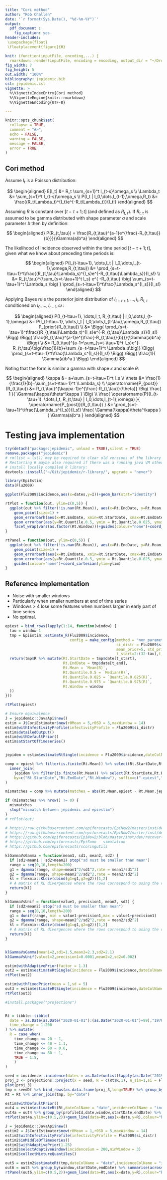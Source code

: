 ```yaml
---
title: "Cori method"
author: "Rob Challen"
date: '`r format(Sys.Date(), "%d-%m-%Y")`'
output: 
  pdf_document :
    fig_caption: yes
header-includes:
 \usepackage{float}
 \floatplacement{figure}{H}    

knit: (function(inputFile, encoding,...) {
  rmarkdown::render(inputFile, encoding = encoding, output_dir = "~/Dropbox/covid19/serial-interval/", output_file=paste0('cori-method-',Sys.Date(),'.pdf')) })
fig_width: 7
fig_height: 5
out.width: "100%"
bibliography: jepidemic.bib
csl: jepidemic.csl
vignette: >
  %\VignetteIndexEntry{Cori method}
  %\VignetteEngine{knitr::rmarkdown}
  %\VignetteEncoding{UTF-8}

---
```





```r
knitr::opts_chunk$set(
  collapse = TRUE,
  comment = "#>",
  echo = FALSE,
  warning = FALSE,
  message = FALSE,
  error = TRUE
)
```

## Cori method

Assume $I_t$ is a Poisson distribution:


$$
\begin{aligned}
E[I_t] &= R_t \sum_{s=1}^t I_{t-s}\omega_s \\
\Lambda_t &= \sum_{s=1}^t I_{t-s}\omega_s \\
P(I_t | I_0,\dots,I_{t-1},\omega,R_t) &= \frac{(R_t\Lambda_t)^{I_t}e^{-R_t\Lambda_t}}{I_t!}
\end{aligned}
$$

Assuming $R$ is constant over $[t-\tau+1;t]$ (and defined as $R_{t,\tau}$). If $R_{t,\tau}$ is assumed to be gamma distributed with shape parameter $a$ and scale parameter $b$ then by definition:


$$
\begin{aligned}
P(R_{t,\tau}) = \frac{R_{t,\tau}^{a-1}e^{\frac{-R_{t,\tau}}{b}}}{\Gamma(a)b^a}
\end{aligned}
$$

The likelihood of incidence observed within the time period $[t-\tau+1;t]$, given what we know about preceding time periods is:


$$
\begin{aligned}
P(I_{t-\tau+1}, \dots,I_t | I_0,\dots,I_{t-1},\omega,R_{t,\tau}) &= \prod_{s=t-\tau+1}^t\frac{(R_{t,\tau}\Lambda_s)^{I_s}e^{-R_{t,\tau}\Lambda_s}}{I_s!}
\\
&=
R_{t,\tau}^{\sum_{s=t-\tau+1}^t I_s}
e^{
  -R_{t,\tau}
  \big(
    \sum_{s=t-\tau+1}^t \Lambda_s
  \big)
}
\prod_{s=t-\tau+1}^t\frac{\Lambda_s^{I_s}}{I_s!}
\end{aligned}
$$

Applying Bayes rule the posterior joint distribution of $I_{t-\tau+1}, \dots,I_t, R_{t,\tau}$ conditioned on $I_0,\dots,I_{t-1},\omega$ :


$$
\begin{aligned}
P(I_{t-\tau+1}, \dots,I_t, R_{t,\tau} | I_0,\dots,I_{t-1},\omega) &=
P(I_{t-\tau+1}, \dots,I_t | I_0,\dots,I_{t-\tau},\omega,R_{t,\tau})
P_{prior}(R_{t,\tau}) \\
&=
\Bigg(
  \prod_{s=t-\tau+1}^t\frac{(R_{t,\tau}\Lambda_t)^{I_s}e^{-R_{t,\tau}\Lambda_s}}{I_s!}
\Bigg)
\Bigg(
  \frac{R_{t,\tau}^{a-1}e^{\frac{-R_{t,\tau}}{b}}}{\Gamma(a)b^a}
\Bigg)
\\
&=
R_{t,\tau}^{a-1+\sum_{s=t-\tau+1}^t I_s}e^{-R_{t,\tau}\big(\frac{1}{b}+\sum_{s=t-\tau+1}^t \Lambda_s\big)}
\Bigg(
  \prod_{s=t-\tau+1}^t\frac{\Lambda_s^{I_s}}{I_s!}
\Bigg)
\Bigg(
  \frac{1}{
    \Gamma(a)b^a
  }
\Bigg)
\end{aligned}
$$

Noting that the form is similar a gamma with shape $\kappa$ and scale $\theta$:


$$
\begin{aligned}
\kappa &= a+\sum_{s=t-\tau+1}^t I_s \\
\theta &= \frac{1}{\frac{1}{b}+\sum_{s=t-\tau+1}^t \Lambda_s} \\
\operatorname{P_{post}}(R_{t,\tau}) &=
R_{t,\tau}^{\kappa-1}e^{\frac{-R_{t,\tau}}{\theta}}
\Big(
  \frac{
    1
  }{
    \Gamma(\kappa)\theta^\kappa
  }
\Big) \\
\frac{
  \operatorname{P}(I_{t-\tau+1}, \dots,I_t, R_{t,\tau} | I_0,\dots,I_{t-1},\omega)
}{
  \operatorname{P_{post}}(R_{t,\tau})
} &=
  \prod_{s=t-\tau+1}^t\frac{\Lambda_s^{I_s}}{I_s!}
\frac{
  \Gamma(\kappa)\theta^\kappa
}{
  \Gamma(a)b^a
}
\end{aligned}
$$

<!-- ## If cases not observed -->

<!-- as before define $\omega_s$ as infectivity profile (given an infection occurred, likelihood of the infection occurred s days ago), and an observation profile, $\lambda_u$ - the probability of an observation relating to an infection that occurred u days ago, given the observation is made, and $\psi$ the probability that an observation is made at all: -->


<!-- $$ -->
<!-- \begin{aligned} -->
<!-- \omega_t &= \operatorname{P}(I_{X \to Y,t}|I_{X \to Y}) -->
<!-- \\ -->
<!-- \phi_t &= \operatorname{P}(I_{X \to Y,t}|I_{X \to Y},O_Y) -->
<!-- \\ -->
<!-- \operatorname{E}[I_t] &= R_t \sum_{s=1}^t I_{t-s}\omega_s \\ -->
<!-- \\ -->
<!-- \operatorname{E}[O_t] &= \psi\sum_{u=1}^t \operatorname{E}[I_{t-u}]\phi_u \\ -->
<!-- \\ -->
<!-- \operatorname{E}[O_t] &= \psi\sum_{u=1}^t \Big( -->
<!-- R_{t-u} \sum_{s=1}^{t-u} I_{t-u-s}\omega_s -->
<!-- \Big) -->
<!-- \phi_u \\ -->
<!-- \omega_{t \le 0} &= 0 \\ -->
<!-- I_{t \leq 0} &= 0 \\ -->
<!-- \phi_{t \leq 0} &= 0 \\ -->
<!-- \operatorname{E}[O_t] &= \psi -->
<!-- \sum_{v=1}^{t-1} -->
<!--   I_{v} -->
<!--   \sum_{w=1}^{t-v} R_{t-w}\phi_{w}\omega_{v-w} -->
<!-- \\ -->
<!-- \operatorname{E}[O_{t+1}] &= \psi -->
<!-- \sum_{v=1}^{t} -->
<!--   I_{v} -->
<!--   \sum_{w=1}^{t+1-v} R_{t-w}\phi_{w}\omega_{v-w} -->
<!-- \\ -->
<!-- \operatorname{E}[O_{t+1}]-\operatorname{E}[O_t] &= I_tR_{t-1}\phi_1\sum_{v=1}^{t}\omega_v -->
<!-- \end{aligned} -->
<!-- $$ -->

# Testing java implementation
```r
try(detach("package:jepidemic", unload = TRUE),silent = TRUE)
remove.packages("jepidemic")
# rm(list = ls()) may be required to clear old versions of the library code
# Restarting R maybe also required if there was a running java VM otherwise changes to the jars on the classpath are not picked up.
# install locally compiled R library:
devtools::install("~/Git/jepidemic/r-library/", upgrade = "never")
```

```r

library(EpiEstim)
data(Flu2009)

ggplot(Flu2009$incidence,aes(x=dates,y=I))+geom_bar(stat="identity")

rtPlot = function(out, ylim=c(0,5)) {
  ggplot(out %>% filter(!is.nan(Rt.Mean)), aes(x=Rt.EndDate, y=Rt.Mean, colour=as.factor(Rt.Window)))+
    geom_point(size=1) +
    geom_errorbarh(aes(x=Rt.EndDate, xmin=Rt.StartDate, xmax=Rt.EndDate), alpha=0.3) +
    geom_errorbar(aes(y=Rt.Quantile.0.5, ymin = Rt.Quantile.0.025, ymax = Rt.Quantile.0.975), alpha=0.3)+
    facet_wrap(vars(as.factor(Rt.Window)))+guides(colour="none")+coord_cartesian(ylim=ylim)
}

rtPanel = function(out, ylim=c(0,5)) {
  ggplot(out %>% filter(!is.nan(Rt.Mean)), aes(x=Rt.EndDate, y=Rt.Mean, colour=as.factor(Rt.Window)))+
    geom_point(size=1) +
    geom_errorbarh(aes(x=Rt.EndDate, xmin=Rt.StartDate, xmax=Rt.EndDate), alpha=0.3) +
    geom_errorbar(aes(y=Rt.Quantile.0.5, ymin = Rt.Quantile.0.025, ymax = Rt.Quantile.0.975), alpha=0.3)+
    guides(colour="none")+coord_cartesian(ylim=ylim)
}
```

## Reference implementation

* Noise with smaller windows
* Particularly when smaller numbers at end of time series
* Windows > 4 lose some features when numbers larger in early part of time series
* No optimal.

```r
epiest = bind_rows(lapply(1:14, function(window) {
  tau = window-1
  tmp = EpiEstim::estimate_R(Flu2009$incidence, 
                             config = make_config(method = "non_parametric_si",
                                                  si_distr = Flu2009$si_distr, 
                                                  mean_prior=5, std_prior=5,
                                                  t_start=2:(32-tau),t_end=(2+tau):32))
  return(tmp$R %>% mutate(Rt.StartDate = tmp$date[t_start],
                          Rt.EndDate = tmp$date[t_end],
                          Rt.Mean = `Mean(R)`, 
                          Rt.Quantile.0.5 = `Median(R)`, 
                          Rt.Quantile.0.025 = `Quantile.0.025(R)`, 
                          Rt.Quantile.0.975 = `Quantile.0.975(R)`,
                          Rt.Window = window
  ))
}))

rtPlot(epiest)

```


```r
# Ensure equivalence
J = jepidemic::JavaApi$new()
estim = J$CoriEstimator$new(r0Mean = 5,r0SD = 5,maxWindow = 14)
estim$withInfectivityProfile(infectivityProfile = Flu2009$si_distr)
estim$detailedOutput()
estim$withDefaultPrior()
estim$atStartOfTimeseries()


jepidem = estim$estimateRtSingle(incidence = Flu2009$incidence,dateColName = "dates", incidenceColName = "I")

comp = epiest %>% filter(is.finite(Rt.Mean)) %>% select(Rt.StartDate,Rt.EndDate,Rt.Window,Rt.Mean) %>% #,Rt.Quantile.0.5,Rt.Quantile.0.025,Rt.Quantile.0.975) %>%
  inner_join(
    jepidem %>% filter(is.finite(Rt.Mean)) %>% select(Rt.StartDate,Rt.EndDate,Rt.Window,Rt.Mean), #,Rt.Quantile.0.5,Rt.Quantile.0.025,Rt.Quantile.0.975),
    by=c("Rt.StartDate","Rt.EndDate","Rt.Window"), suffix=c(".epiest",".jepidem")
)

mismatches = comp %>% mutate(matches = abs(Rt.Mean.epiest - Rt.Mean.jepidem)<0.000000000001) %>% filter(isFALSE(matches));

if (mismatches %>% nrow() != 0) {
  mismatches
  stop("mismatch between jepidemic and epiestim")
}
# rtPlot(out)

# https://raw.githubusercontent.com/epiforecasts/EpiNow2/master/inst/dev/figs/gp_nuts.png
# https://raw.githubusercontent.com/epiforecasts/EpiNow2/master/inst/dev/figs/backcalc_nuts.png
# https://github.com/epiforecasts/EpiNow2/blob/master/inst/dev/recover-synthetic.R
# https://github.com/epiforecasts/EpiSoon - simulation
# https://github.com/epiforecasts/scoringutils
```

```r
klGammaVsGamma = function(mean1, sd1, mean2, sd2) {
  if (sd1>mean1 | sd2>mean2) stop("sd must be smaller than mean")
  range = seq(0,10,length=200)
  g1 = dgamma(range, shape=mean1^2/sd1^2,rate = mean1/sd1^2)
  g2 = dgamma(range, shape=mean2^2/sd2^2,rate = mean2/sd2^2)
  kl = flexmix::KLdiv(cbind(g1=g1,g2=g2))[1,2]
  # A matrix of KL divergences where the rows correspond to using the respective distribution as  in the formula above.
  return(kl)
}

klGammaVsUnif = function(value1, precision1, mean2, sd2) {
  if (sd2>mean2) stop("sd must be smaller than mean")
  range = seq(0,10,length=200)
  g1 = dunif(range, min = value1-precision1,max = value1+precision1)
  g2 = dgamma(range, shape=mean2^2/sd2^2,rate = mean2/sd2^2)
  kl = flexmix::KLdiv(cbind(g1=g1,g2=g2))[1,2]
  # A matrix of KL divergences where the rows correspond to using the respective distribution as  in the formula above.
  return(kl)
}


klGammaVsGamma(mean1=2,sd1=1.5,mean2=2.3,sd2=2.1)
klGammaVsUnif(value1=2,precision1=0.0001,mean2=2,sd2=0.002)

```

```r

estim$withAdaptivePrior(factor = 1.3)
out2 = estim$estimateRtSingle(incidence = Flu2009$incidence,dateColName = "dates", incidenceColName = "I")
rtPlot(out2)
```


```r

estim$withFixedPrior(mean = 1,sd = 5)
out3 = estim$estimateRtSingle(incidence = Flu2009$incidence,dateColName = "dates", incidenceColName = "I")
rtPlot(out3)
```

```r

#install.packages("projections")


Rt = tibble::tibble(
  date = as.Date(as.Date("2020-01-01"):(as.Date("2020-01-01")+99),"1970-01-01"),
  time_change = 1:200
) %>% mutate(
  R = case_when(
    time_change <= 20 ~ 1,
    time_change <= 40 ~ 1.1,
    time_change <= 60 ~ 0.6,
    time_change <= 80 ~ 1,
    TRUE ~ 1.5,
    )
)

seed = incidence::incidence(dates = as.Date(unlist(lapply(as.Date("2019-12-15"):as.Date("2019-12-31"),function(x) rep(x,runif(1,95,105)))),"1970-01-01"))
proj_3 <- projections::project(x = seed, R = c(Rt$R,1), n_sim=1,si = Flu2009$si_distr, n_days = 200, time_change = Rt$time_change)
plot(proj_3)
tmp = seedDf %>% bind_rows(as.data.frame(proj_3,long=TRUE) %>% group_by(date) %>% summarise(incidence = mean(incidence)))
Rt = Rt %>% inner_join(tmp, by="date")
```

```r
estim$withDefaultPrior()
out4 = estim$estimateRt(Rt,dateColName = "date",incidenceColName = "incidence")
out4a = out4 %>% group_by(profileId,date,window,startDate,endDate) %>% summarise(across(c(incidence,starts_with("Rt")), ~mean(.x,na.rm = TRUE)))
rtPlot(out4a,ylim=c(0.5,2))+geom_line(data=Rt,aes(x=date,y=R),colour="black",alpha=0.5)
```


```r
J = jepidemic::JavaApi$new()
estim2 = J$CoriEstimator$new(r0Mean = 1,r0SD = 5,maxWindow = 14)
estim2$withInfectivityProfile(infectivityProfile = Flu2009$si_distr)
estim2$inMiddleOfTimeseries()
estim2$withAdaptivePrior(1.25)
estim2$selectAdaptiveWindow(incidenceSum = 200,minWindow = 3)
estim2$collectMixtureQuantiles()

out5 = estim2$estimateRt(tmp,dateColName = "date",incidenceColName = "incidence")
out6 = out5 %>% group_by(window,startDate,endDate) %>% summarise(across(c(incidence,starts_with("Rt")), ~mean(.x,na.rm = TRUE)))
rtPanel(out6,ylim=c(0.5,2))+geom_line(data=Rt,aes(x=date,y=R),colour="black",alpha=0.5)

```